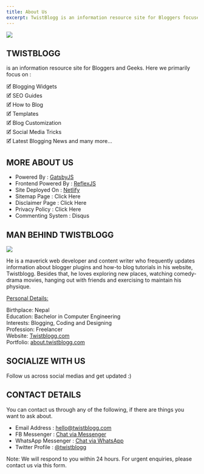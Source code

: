 ```yaml
---
title: About Us
excerpt: TwistBlogg is an information resource site for Bloggers focused on SEO, Blogging, Widgets, Themes and Guides related to Web Apps.
---
```


<Section py="8|12|16">
<Container>

<Grid col="1|2" gap="8|12|16" alignItems="center">
  <Span textAlign="center">
      <Image
        src="favicon.png"
        colStart="null|2"
        w="60%|90%"
        rounded="full"
        boxShadow="3xl"
        overflow="hidden"
      /></Span>
      <Flexbox
        flexDirection="column"
        alignItems="center|flex-start"
        textAlign="center|left"
      >

<H2 m="0" fontSize="4xl|5xl" fontWeight="extrabold"  lineHeight="relaxed">
          TWIST<Span color="primary">BLOGG</Span> 
        </H2>

<P fontSize="xl" mt="4">
is an information resource site for Bloggers and Geeks. Here we primarily focus on : 


🗹 Blogging Widgets  
🗹 SEO Guides  
🗹 How to Blog  
🗹 Templates  
🗹 Blog Customization  
🗹 Social Media Tricks  
🗹 Latest Blogging News and many more...  

</P>
</Flexbox>
</Grid>
</Container>
</Section>

<Section py="8|12|16|24" bg="muted">
    <Container>
<Grid col="1|2" gap="8|12|16" alignItems="center">
  <Flexbox
        flexDirection="column"
        alignItems="center|flex-start"
        textAlign="center|left"
      >
<H2 m="0" fontSize="4xl|5xl" fontWeight="extrabold"  lineHeight="relaxed">
          MORE <Span color="primary">ABOUT</Span> US 
        </H2>
        </Flexbox>
<P fontSize="xl" mt="4">

* Powered By : <A href="https://www.gatsbyjs.org/" target="_blank" rel="nofollow noopener noreferrer">GatsbyJS</A>
* Frontend Powered By : <A href="https://reflexjs.org/" target="_blank" rel="nofollow noopener noreferrer">ReflexJS</A>
* Site Deployed On : <A href="https://www.netlify.com/" target="_blank" rel="nofollow noopener noreferrer">Netlify</A> 
* Sitemap Page : <Link href="/sitemap.xml" target="_blank">Click Here</Link>  
* Disclaimer Page : <Link href="/disclaimer" target="_blank" rel="nofollow noopener noreferrer">Click Here</Link>  
* Privacy Policy : <Link href="/privacy-policy" target="_blank" rel="nofollow noopener noreferrer">Click Here</Link>  
* Commenting System : Disqus 

</P>
</Grid>
</Container>
</Section>

<Section py="8|12|16|24" bg="postblock">
<Container>
<Grid col="1|2" gap="8|12|16" alignItems="center">
  <Flexbox
        flexDirection="column"
        alignItems="center|flex-start"
        textAlign="center|left"
      > 
<H2 m="0" fontSize="4xl|5xl" mb="6" fontWeight="extrabold"  lineHeight="relaxed">
          MAN BEHIND <Span color="primary">TWIST</Span>BLOGG 
        </H2>
        <Image
        src="amanbhattarai.png"
        colStart="null|2"
        w="40%"
        rounded="full"
        boxShadow="3xl"
        overflow="hidden"
      />
    </Flexbox>    
<P fontSize="xl" mt="4">

He is a maverick web developer and content writer who frequently updates information about blogger plugins and how-to blog tutorials in his website, Twistblogg. Besides that, he loves exploring new places, watching comedy-drama movies, hanging out with friends and exercising to maintain his physique. 

<ins>Personal Details: </ins>

Birthplace: Nepal  
Education: Bachelor in Computer Engineering  
Interests: Blogging, Coding and Designing  
Profession: Freelancer  
Website: <A href="https://www.twistblogg.com" target="_blank" rel="nofollow noopener noreferrer">Twistblogg.com</A>  
Portfolio: <A href="https://about.twistblogg.com" target="_blank" rel="nofollow noopener noreferrer">about.twistblogg.com</A>   

</P>
</Grid>
</Container>
</Section>

<Section py="24|32|48" bg="muted">
<Container>
<Grid col="1|2" gap="8|12|16" alignItems="center">
  <Flexbox
        flexDirection="column"
        alignItems="center|flex-start"
        textAlign="center|left"
      >
<H2 m="0" fontSize="4xl|5xl" mb="6" fontWeight="extrabold"  lineHeight="relaxed">
           <Span color="primary">SOCIALIZE</Span> WITH US 
        </H2>
        <P fontSize="xl" mt="4">
          Follow us across social medias and get updated :)
          </P>
        </Flexbox>
        <Span>
 <ButtonLink rel="nofollow noopener noreferrer" href="https://www.facebook.com/TwistBlogg/" p="7" rounded="full" boxShadow="2xl" bg="#3b5998" color="white" target="_blank" rel="nofollow noopener noreferrer external" mr="2" mb="2" mt="2">
          <Icon name="facebook" size="7"/> 
        </ButtonLink>
  <ButtonLink rel="nofollow noopener noreferrer" href="https://twitter.com/twistblogg" p="7" rounded="full" boxShadow="3xl" bg="#00acee" color="white" target="_blank" rel="nofollow noopener noreferrer external" mr="2" mb="2" mt="2">
          <Icon name="twitter" size="7"/>
        </ButtonLink>
  <ButtonLink href="https://www.linkedin.com/in/amanbhattarai/" rel="nofollow noopener noreferrer" p="7" rounded="full" boxShadow="3xl" bg="#0e76a8" color="white" target="_blank" rel="nofollow noopener noreferrer external" mr="2" mb="2" mt="2">
          <Icon name="linkedin" size="7"/>
        </ButtonLink>
  <ButtonLink href="https://t.me/twistblogg" rel="nofollow noopener noreferrer" p="7" rounded="full" boxShadow="3xl" bg="#0088cc" color="white" target="_blank" rel="nofollow noopener noreferrer external" mr="2" mb="2" mt="2">
          <Icon name="send" size="7"/>
        </ButtonLink>
  <ButtonLink href="https://www.pinterest.com/twistblogg/" rel="nofollow noopener noreferrer" p="7" rounded="full" boxShadow="3xl" bg="#E60023" color="white" target="_blank" rel="nofollow noopener noreferrer external" mr="2" mb="2" mt="2">
          <Icon name="map-pin" size="7"/>
        </ButtonLink>      
        </Span>
</Grid>
</Container>
</Section>

<Section py="8|12|16|24">
<Container>
<Grid col="1|2" gap="8|12|16" alignItems="center">
  <Flexbox
        flexDirection="column"
        alignItems="center|flex-start"
        textAlign="center|left"
      >
<H2 m="0" fontSize="4xl|5xl" mb="6" fontWeight="extrabold"  lineHeight="relaxed">
           CONTACT <Span color="primary">DETAILS</Span>
        </H2>
      </Flexbox>
<P fontSize="xl" mt="4">

You can contact us through any of the following, if there are things you want to ask about.

* Email Address : <A href="mailto:hello@twistblogg.com" rel="nofollow noopener noreferrer" target="_blank">hello@twistblogg.com</A>
* FB Messenger : <A rel="nofollow noopener noreferrer" target="_blank" href="https://m.me/invictusaman">Chat via Messenger</A>
* WhatsApp Messenger : <A href="https://api.whatsapp.com/send?phone=9779823013143" rel="nofollow noopener noreferrer" target="_blank">Chat via WhatsApp</A>
* Twitter Profile : <A href="https://twitter.com/twistblogg" rel="nofollow noopener noreferrer" target="_blank">@twistblogg</A>

Note: We will respond to you within 24 hours. For urgent enquiries, please contact us via this form. <br/>
<Block src="singlebutton" href="https://www.twistblogg.com/contact" icon="phone-call" text="Contact Us" />
</P>
</Grid>
</Container>
</Section>